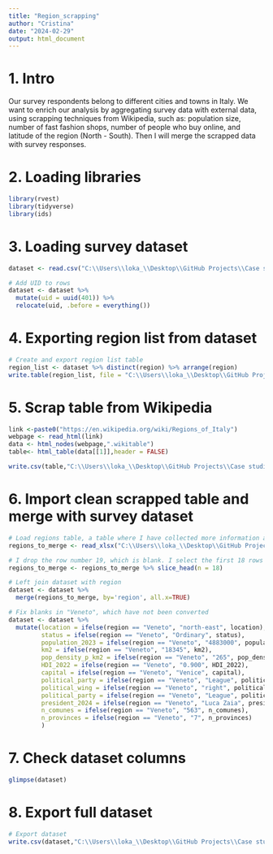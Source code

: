 ```yaml
---
title: "Region_scrapping"
author: "Cristina"
date: "2024-02-29"
output: html_document
---
```


# 1. Intro

Our survey respondents belong to different cities and towns in Italy. We want to enrich our analysis by aggregating survey data with external data, using scrapping techniques from Wikipedia, such as: population size, number of fast fashion shops, number of people who buy online, and latitude of the region (North -  South). Then I will merge the scrapped data with survey responses. 

# 2. Loading libraries
```r
library(rvest)
library(tidyverse)
library(ids)
```

# 3. Loading survey dataset
```r
dataset <- read.csv("C:\\Users\\loka_\\Desktop\\GitHub Projects\\Case studies\\Fashion sustainability\\Data\\fashionresponses.csv")

# Add UID to rows
dataset <- dataset %>%
  mutate(uid = uuid(401)) %>%
  relocate(uid, .before = everything())
```

# 4. Exporting region list from dataset
```r
# Create and export region list table 
region_list <- dataset %>% distinct(region) %>% arrange(region)
write.table(region_list, file = "C:\\Users\\loka_\\Desktop\\GitHub Projects\\Case studies\\Fashion sustainability\\Data\\region_list.csv", sep = ",", quote = FALSE, row.names = F)
```

# 5. Scrap table from Wikipedia
```r
link <-paste0("https://en.wikipedia.org/wiki/Regions_of_Italy")
webpage <- read_html(link)
data <- html_nodes(webpage,".wikitable")
table<- html_table(data[[1]],header = FALSE)

write.csv(table,"C:\\Users\\loka_\\Desktop\\GitHub Projects\\Case studies\\Fashion sustainability\\Data\\regions_info.csv")
```

# 6. Import clean scrapped table and merge with survey dataset
```r
# Load regions table, a table where I have collected more information about each region for the analysis  
regions_to_merge <- read_xlsx("C:\\Users\\loka_\\Desktop\\GitHub Projects\\Case studies\\Fashion sustainability\\Data\\regions_merge.xlsx")

# I drop the row number 19, which is blank. I select the first 18 rows
regions_to_merge <- regions_to_merge %>% slice_head(n = 18)

# Left join dataset with region 
dataset <- dataset %>%
  merge(regions_to_merge, by='region', all.x=TRUE) 

# Fix blanks in "Veneto", which have not been converted
dataset <- dataset %>%
  mutate(location = ifelse(region == "Veneto", "north-east", location),
         status = ifelse(region == "Veneto", "Ordinary", status),
         population_2023 = ifelse(region == "Veneto", "4883000", population_2023),
         km2 = ifelse(region == "Veneto", "18345", km2),
         pop_density_p_km2 = ifelse(region == "Veneto", "265", pop_density_p_km2),
         HDI_2022 = ifelse(region == "Veneto", "0.900", HDI_2022),
         capital = ifelse(region == "Veneto", "Venice", capital),
         political_party = ifelse(region == "Veneto", "League", political_party),
         political_wing = ifelse(region == "Veneto", "right", political_wing),
         political_party = ifelse(region == "Veneto", "League", political_party),
         president_2024 = ifelse(region == "Veneto", "Luca Zaia", president_2024),
         n_comunes = ifelse(region == "Veneto", "563", n_comunes),
         n_provinces = ifelse(region == "Veneto", "7", n_provinces)
         )

```

# 7. Check dataset columns
```r
glimpse(dataset)
```

# 8. Export full dataset
```r
# Export dataset
write.csv(dataset,"C:\\Users\\loka_\\Desktop\\GitHub Projects\\Case studies\\Fashion sustainability\\Data\\dataset.csv", row.names = T)
```



